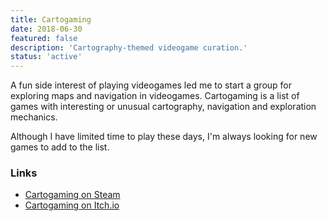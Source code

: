 ```yaml
---
title: Cartogaming
date: 2018-06-30
featured: false
description: 'Cartography-themed videogame curation.'
status: 'active'
---
```


 A fun side interest of playing videogames led me to start a group for exploring maps and navigation in videogames. Cartogaming is a list of games with interesting or unusual cartography, navigation and exploration mechanics.

 Although I have limited time to play these days, I'm always looking for new games to add to the list.

 ### Links

- [Cartogaming on Steam](https://store.steampowered.com/curator/33057601-Cartogaming)
- [Cartogaming on Itch.io](https://itch.io/c/3513235/cartogaming)
